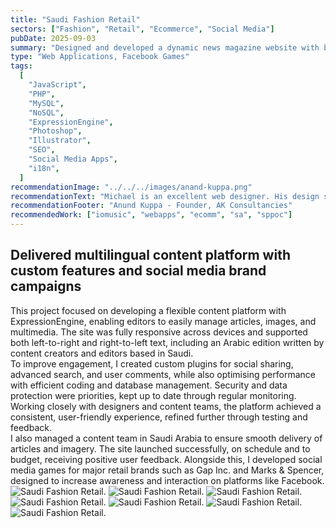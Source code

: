 ```yaml
---
title: "Saudi Fashion Retail"
sectors: ["Fashion", "Retail", "Ecommerce", "Social Media"]
pubDate: 2025-09-03
summary: "Designed and developed a dynamic news magazine website with bi-directional HTML support for Arabic content."
type: "Web Applications, Facebook Games"
tags:
  [
    "JavaScript",
    "PHP",
    "MySQL",
    "NoSQL",
    "ExpressionEngine",
    "Photoshop",
    "Illustrator",
    "SEO",
    "Social Media Apps",
    "i18n",
  ]
recommendationImage: "../../../images/anand-kuppa.png"
recommendationText: "Michael is an excellent web designer. His design skills and front end skills were excellent in helping us develop the website. I thoroughly enjoyed working with Mike and have been amazed at his work, his eye for web design and his knowledge of the latest trends and technologies."
recommendationFooter: "Anund Kuppa - Founder, AK Consultancies"
recommendedWork: ["iomusic", "webapps", "ecomm", "sa", "sppoc"]
---
```



## Delivered multilingual content platform with custom features and social media brand campaigns

<div>
  This project focused on developing a flexible content platform with
  ExpressionEngine, enabling editors to easily manage articles, images, and
  multimedia. The site was fully responsive across devices and supported both
  left-to-right and right-to-left text, including an Arabic edition written by
  content creators and editors based in Saudi.
</div>

<div>
  To improve engagement, I created custom plugins for social sharing, advanced
  search, and user comments, while also optimising performance with efficient
  coding and database management. Security and data protection were priorities,
  kept up to date through regular monitoring. Working closely with designers and
  content teams, the platform achieved a consistent, user-friendly experience,
  refined further through testing and feedback.
</div>

<div>
  I also managed a content team in Saudi Arabia to ensure smooth delivery of
  articles and imagery. The site launched successfully, on schedule and to
  budget, receiving positive user feedback. Alongside this, I developed social
  media games for major retail brands such as Gap Inc. and Marks & Spencer,
  designed to increase awareness and interaction on platforms like Facebook.
</div>

<ContentImage1Column>
  <ImageContainer>
    <Image
      src={image1}
      alt="Saudi Fashion Retail."
      width={2816}
      loading="lazy"
      quality={100}
    />
  </ImageContainer>
</ContentImage1Column>

<ContentImage2Column>
  <ImageContainer backgroundColor="var(--color-onPrimary)">
    <Image
      src={image5}
      alt="Saudi Fashion Retail."
      width={1400}
      loading="lazy"
      quality={100}
    />
  </ImageContainer>
  <ImageContainer backgroundColor="var(--color-secondary)">
    <Image
      src={image4}
      alt="Saudi Fashion Retail."
      width={1400}
      loading="lazy"
      quality={100}
    />
  </ImageContainer>
</ContentImage2Column>

<ContentImage1Column>
  <ImageContainer backgroundColor="var(--color-onPrimary)">
    <Image
      src={image6}
      alt="Saudi Fashion Retail."
      width={2816}
      loading="lazy"
      quality={100}
    />
  </ImageContainer>
</ContentImage1Column>

<ContentImage1Column>
  <ImageContainer backgroundColor="var(--color-secondary)">
    <Image
      src={image3}
      alt="Saudi Fashion Retail."
      width={2816}
      loading="lazy"
      quality={100}
    />
  </ImageContainer>
</ContentImage1Column>

<ContentImage1Column>
  <ImageContainer backgroundColor="var(--color-onPrimary)">
    <Image
      src={image2}
      alt="Saudi Fashion Retail."
      width={2816}
      loading="lazy"
      quality={100}
    />
  </ImageContainer>
</ContentImage1Column>

<ContentImage1Column>
  <ImageContainer>
    <Image
      src={image7}
      alt="Saudi Fashion Retail."
      width={2816}
      loading="lazy"
      quality={100}
    />
  </ImageContainer>
</ContentImage1Column>
